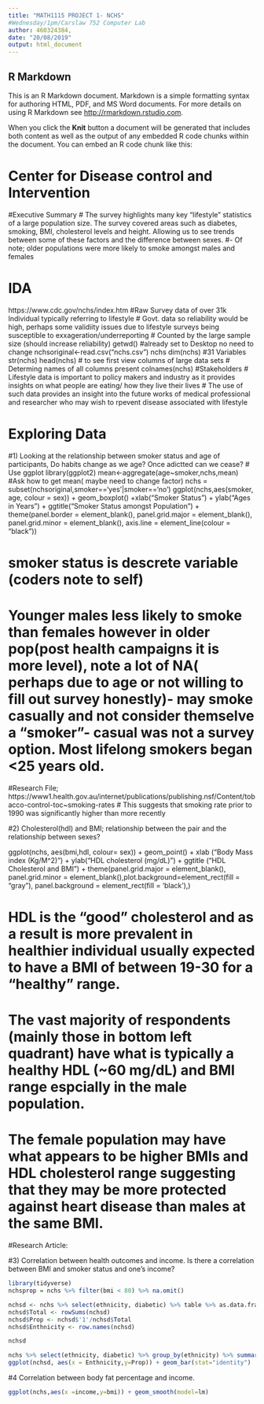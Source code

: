 ---
title: "MATH1115 PROJECT 1- NCHS" 
#Wednesday/1pm/Carslaw 752 Computer Lab 
author: 460324384, 
date: "20/08/2019"
output: html_document
---

## R Markdown

This is an R Markdown document. Markdown is a simple formatting syntax for authoring HTML, PDF, and MS Word documents. For more details on using R Markdown see <http://rmarkdown.rstudio.com>.

When you click the **Knit** button a document will be generated that includes both content as well as the output of any embedded R code chunks within the document. You can embed an R code chunk like this:

# Center for Disease control and Intervention
#Executive Summary 
# The survey highlights many key "lifestyle" statistics of a large population size. The survey covered areas such as diabetes, smoking, BMI, cholesterol levels and height. Allowing us to see trends between some of these factors and the difference between sexes. 
#- Of note; older populations were more likely to smoke amongst males and females 


# IDA
https://www.cdc.gov/nchs/index.htm  #Raw Survey data of over 31k Individual typically referring to lifestyle 
# Govt. data so reliability would be high, perhaps some validiity issues due to lifestyle surveys being susceptible to exxageration/underreporting 
# Counted by the large sample size (should increase reliability)
getwd() #already set to Desktop no need to change 
nchsoriginal<-read.csv("nchs.csv")
nchs
dim(nchs)
#31 Variables 
str(nchs)
head(nchs)  # to see first view columns of large data sets 
# Determing names of all columns present
colnames(nchs)
#Stakeholders 
# Lifestyle data is important to policy makers and industry as it provides insights on what people are eating/ how they  live their lives
# The use of such data provides an insight into the future works of medical professional and researcher who may wish to rpevent disease associated with lifestyle 

# Exploring Data 
#1) Looking at the relationship between smoker status and age of participants, Do habits change as we age? Once adictted can we cease?
# Use ggplot
library(ggplot2)
mean<-aggregate(age~smoker,nchs,mean) #Ask how to get mean( maybe need to change factor)
nchs = subset(nchsoriginal,smoker=='yes'|smoker=='no')
ggplot(nchs,aes(smoker, age, colour = sex)) + geom_boxplot() +xlab("Smoker Status") + ylab("Ages in Years") + ggtitle("Smoker Status amongst Population") + theme(panel.border = element_blank(),
  panel.grid.major = element_blank(),
  panel.grid.minor = element_blank(), axis.line = element_line(colour = "black"))
  
# smoker status is descrete variable (coders note to self)
# Younger males less likely to smoke than females however in older pop(post health campaigns it is more level), note a lot of NA( perhaps due to age or not willing to fill out survey honestly)- may smoke casually and not consider themselve a "smoker"- casual was not a survey option. Most lifelong smokers began <25 years old. 

#Research File; https://www1.health.gov.au/internet/publications/publishing.nsf/Content/tobacco-control-toc~smoking-rates
# This suggests that smoking rate prior to 1990 was significantly higher than more recently

#2) Cholesterol(hdl) and BMI; relationship between the pair and the relationship between sexes? 

ggplot(nchs, aes(bmi,hdl, colour= sex)) + geom_point() + xlab ("Body Mass index (Kg/M^2)") + ylab("HDL cholesterol (mg/dL)") + ggtitle ("HDL Cholesterol and BMI") + theme(panel.grid.major = element_blank(),
  panel.grid.minor = element_blank(),plot.background=element_rect(fill = "gray"),
  panel.background = element_rect(fill = 'black'),)
  
# HDL is the "good" cholesterol and as a result is more prevalent in healthier individual usually  expected to have a BMI of  between 19-30 for a "healthy" range. 
# The vast majority of respondents (mainly those in bottom left quadrant) have what is typically a healthy HDL (~60 mg/dL) and BMI range espcially in the male population.
# The female population may have what appears to be higher BMIs and HDL cholesterol range suggesting that they may be more protected against heart disease than males at the same BMI.
#Research Article: 

#3) Correlation between health outcomes and income. Is there a correlation between BMI and smoker status and one's income?

```{r}
library(tidyverse)
nchsprop = nchs %>% filter(bmi < 80) %>% na.omit()

nchsd <- nchs %>% select(ethnicity, diabetic) %>% table %>% as.data.frame.matrix
nchsd$Total <- rowSums(nchsd)
nchsd$Prop <- nchsd$'1'/nchsd$Total
nchsd$Enthnicity <- row.names(nchsd)

nchsd

nchs %>% select(ethnicity, diabetic) %>% group_by(ethnicity) %>% summarise()
ggplot(nchsd, aes(x = Enthnicity,y=Prop)) + geom_bar(stat="identity")

```

#4 Correlation between body fat percentage and income.

```{r}
ggplot(nchs,aes(x =income,y=bmi)) + geom_smooth(model=lm)

```
